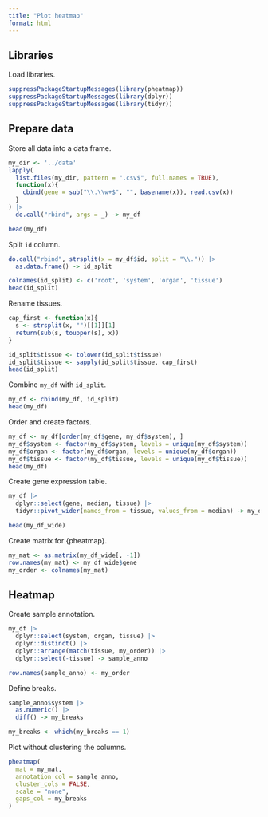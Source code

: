 ```yaml
---
title: "Plot heatmap"
format: html
---
```


## Libraries

Load libraries.

```r
suppressPackageStartupMessages(library(pheatmap))
suppressPackageStartupMessages(library(dplyr))
suppressPackageStartupMessages(library(tidyr))
```

## Prepare data

Store all data into a data frame.

```r
my_dir <- '../data'
lapply(
  list.files(my_dir, pattern = ".csv$", full.names = TRUE),
  function(x){
    cbind(gene = sub("\\.\\w+$", "", basename(x)), read.csv(x))
  }
) |>
  do.call("rbind", args = _) -> my_df

head(my_df)
```

Split `id` column.

```r
do.call("rbind", strsplit(x = my_df$id, split = "\\.")) |>
  as.data.frame() -> id_split

colnames(id_split) <- c('root', 'system', 'organ', 'tissue')
head(id_split)
```

Rename tissues.

```r
cap_first <- function(x){
  s <- strsplit(x, "")[[1]][1]
  return(sub(s, toupper(s), x))
}

id_split$tissue <- tolower(id_split$tissue)
id_split$tissue <- sapply(id_split$tissue, cap_first)
head(id_split)
```

Combine `my_df` with `id_split`.

```r
my_df <- cbind(my_df, id_split)
head(my_df)
```

Order and create factors.

```r
my_df <- my_df[order(my_df$gene, my_df$system), ]
my_df$system <- factor(my_df$system, levels = unique(my_df$system))
my_df$organ <- factor(my_df$organ, levels = unique(my_df$organ))
my_df$tissue <- factor(my_df$tissue, levels = unique(my_df$tissue))
head(my_df)
```

Create gene expression table.

```r
my_df |>
  dplyr::select(gene, median, tissue) |>
  tidyr::pivot_wider(names_from = tissue, values_from = median) -> my_df_wide

head(my_df_wide)
```

Create matrix for {pheatmap}.

```r
my_mat <- as.matrix(my_df_wide[, -1])
row.names(my_mat) <- my_df_wide$gene
my_order <- colnames(my_mat)
```

## Heatmap

Create sample annotation.

```r
my_df |>
  dplyr::select(system, organ, tissue) |>
  dplyr::distinct() |>
  dplyr::arrange(match(tissue, my_order)) |>
  dplyr::select(-tissue) -> sample_anno

row.names(sample_anno) <- my_order
```

Define breaks.

```r
sample_anno$system |>
  as.numeric() |>
  diff() -> my_breaks

my_breaks <- which(my_breaks == 1)
```

Plot without clustering the columns.

```r
pheatmap(
  mat = my_mat,
  annotation_col = sample_anno,
  cluster_cols = FALSE,
  scale = "none",
  gaps_col = my_breaks
)
```
